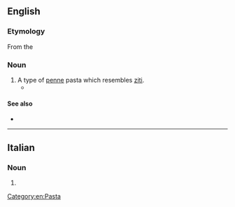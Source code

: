 ==English==

===Etymology===

From the {{etyl|it|en}}

===Noun===
{{en-noun|-}}

# A type of [[penne]] pasta which resembles [[ziti]].
#* {{quote-news|1988|May 27|Barbara W. Siebel|Tina and Rosie's Farewell|Chicago Reader|url=https://securesite.chireader.com/cgi-bin/Archive/abridged2.bat?path=1988/880527/LETTERS/SIEBEL
|passage=My husband provided the keg of beer and Tina made huge bowls of '''mostaccioli''' (not lasagna, never in ten years lasagna!). }}

====See also====
* {{pedialite|Penne pasta}}

[[Category:en:Pasta]]

----

==Italian==

===Noun===
{{head|it|plural}} {{m}}

# {{plural of|mostacciolo|lang=it}}